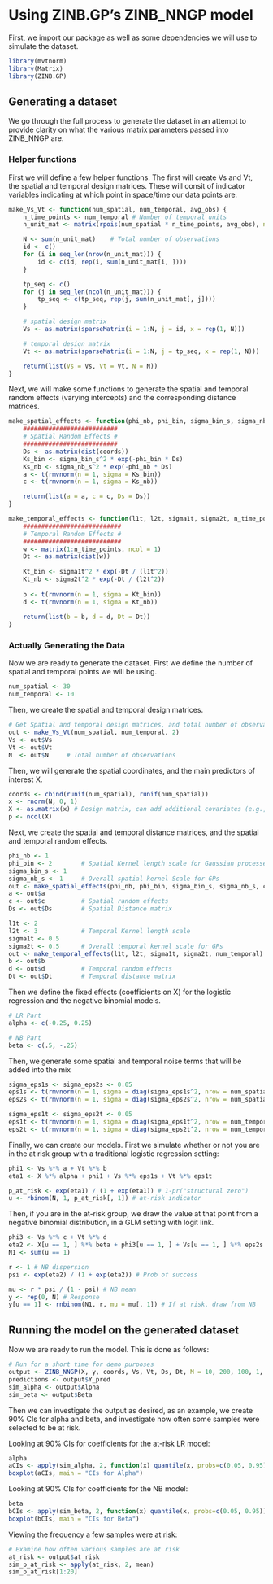 # Using ZINB.GP's ZINB_NNGP model

First, we import our package as well as some dependencies we will use to simulate the dataset.
```r
library(mvtnorm)
library(Matrix)
library(ZINB.GP)
```


## Generating a dataset
We go through the full process to generate the dataset in an attempt to provide clarity on what the various matrix parameters passed into ZINB_NNGP are.

### Helper functions
First we will define a few helper functions. The first will create Vs and Vt, the spatial and temporal design matrices. These will consit of indicator variables indicating at which point in space/time our data points are.
```r
make_Vs_Vt <- function(num_spatial, num_temporal, avg_obs) {
    n_time_points <- num_temporal # Number of temporal units
    n_unit_mat <- matrix(rpois(num_spatial * n_time_points, avg_obs), nrow = num_spatial, byrow = TRUE) # sample around avg_obs observations per sampling unit (both space and time)

    N <- sum(n_unit_mat)    # Total number of observations
    id <- c()
    for (i in seq_len(nrow(n_unit_mat))) {
        id <- c(id, rep(i, sum(n_unit_mat[i, ])))
    }

    tp_seq <- c()
    for (j in seq_len(ncol(n_unit_mat))) {
        tp_seq <- c(tp_seq, rep(j, sum(n_unit_mat[, j])))
    }

    # spatial design matrix
    Vs <- as.matrix(sparseMatrix(i = 1:N, j = id, x = rep(1, N)))

    # temporal design matrix
    Vt <- as.matrix(sparseMatrix(i = 1:N, j = tp_seq, x = rep(1, N)))

    return(list(Vs = Vs, Vt = Vt, N = N))
}
```

Next, we will make some functions to generate the spatial and temporal random effects (varying intercepts) and the corresponding distance matrices.
```r
make_spatial_effects <- function(phi_nb, phi_bin, sigma_bin_s, sigma_nb_s, coords) {
    ##########################
    # Spatial Random Effects #
    ##########################
    Ds <- as.matrix(dist(coords))
    Ks_bin <- sigma_bin_s^2 * exp(-phi_bin * Ds)
    Ks_nb <- sigma_nb_s^2 * exp(-phi_nb * Ds)
    a <- t(rmvnorm(n = 1, sigma = Ks_bin))
    c <- t(rmvnorm(n = 1, sigma = Ks_nb))

    return(list(a = a, c = c, Ds = Ds))
}

make_temporal_effects <- function(l1t, l2t, sigma1t, sigma2t, n_time_points) {
    ###########################
    # Temporal Random Effects #
    ###########################
    w <- matrix(1:n_time_points, ncol = 1)
    Dt <- as.matrix(dist(w))
    
    Kt_bin <- sigma1t^2 * exp(-Dt / (l1t^2))
    Kt_nb <- sigma2t^2 * exp(-Dt / (l2t^2))
    
    b <- t(rmvnorm(n = 1, sigma = Kt_bin))
    d <- t(rmvnorm(n = 1, sigma = Kt_nb))
    
    return(list(b = b, d = d, Dt = Dt))
}
```

### Actually Generating the Data
Now we are ready to generate the dataset. First we define the number of spatial and temporal points we will be using.
```r
num_spatial <- 30
num_temporal <- 10
```

Then, we create the spatial and temporal design matrices.
```r
# Get Spatial and temporal design matrices, and total number of observations
out <- make_Vs_Vt(num_spatial, num_temporal, 2)
Vs <- out$Vs
Vt <- out$Vt
N  <- out$N     # Total number of observations
```

Then, we will generate the spatial coordinates, and the main predictors of interest X.
```r
coords <- cbind(runif(num_spatial), runif(num_spatial))
x <- rnorm(N, 0, 1)
X <- as.matrix(x) # Design matrix, can add additional covariates (e.g., race, age, gender)
p <- ncol(X)
```

Next, we create the spatial and temporal distance matrices, and the spatial and temporal random effects.
```r
phi_nb <- 1
phi_bin <- 2        # Spatial Kernel length scale for Gaussian processes in the logistic regression and negative binomial parts of the model
sigma_bin_s <- 1    
sigma_nb_s <- 1     # Overall spatial kernel Scale for GPs
out <- make_spatial_effects(phi_nb, phi_bin, sigma_bin_s, sigma_nb_s, coords)
a <- out$a
c <- out$c          # Spatial random effects
Ds <- out$Ds        # Spatial Distance matrix

l1t <- 2
l2t <- 3            # Temporal Kernel length scale
sigma1t <- 0.5
sigma2t <- 0.5      # Overall temporal kernel scale for GPs
out <- make_temporal_effects(l1t, l2t, sigma1t, sigma2t, num_temporal)
b <- out$b
d <- out$d          # Temporal random effects
Dt <- out$Dt        # Temporal distance matrix
```

Then we define the fixed effects (coefficients on X) for the logistic regression and the negative binomial models.
```r
# LR Part
alpha <- c(-0.25, 0.25)

# NB Part
beta <- c(.5, -.25)
```

Then, we generate some spatial and temporal noise terms that will be added into the mix
```r
sigma_eps1s <- sigma_eps2s <- 0.05
eps1s <- t(rmvnorm(n = 1, sigma = diag(sigma_eps1s^2, nrow = num_spatial)))
eps2s <- t(rmvnorm(n = 1, sigma = diag(sigma_eps2s^2, nrow = num_spatial)))

sigma_eps1t <- sigma_eps2t <- 0.05
eps1t <- t(rmvnorm(n = 1, sigma = diag(sigma_eps1t^2, nrow = num_temporal)))
eps2t <- t(rmvnorm(n = 1, sigma = diag(sigma_eps2t^2, nrow = num_temporal)))
```

Finally, we can create our models. First we simulate whether or not you are in the at risk group with a traditional logistic regression setting:
```r
phi1 <- Vs %*% a + Vt %*% b
eta1 <- X %*% alpha + phi1 + Vs %*% eps1s + Vt %*% eps1t

p_at_risk <- exp(eta1) / (1 + exp(eta1)) # 1-pr("structural zero")
u <- rbinom(N, 1, p_at_risk[, 1]) # at-risk indicator
```

Then, if you are in the at-risk group, we draw the value at that point from a negative binomial distribution, in a GLM setting with logit link.
```r
phi3 <- Vs %*% c + Vt %*% d
eta2 <- X[u == 1, ] %*% beta + phi3[u == 1, ] + Vs[u == 1, ] %*% eps2s + Vt[u == 1, ] %*% eps2t # Linear predictor for count part
N1 <- sum(u == 1)

r <- 1 # NB dispersion
psi <- exp(eta2) / (1 + exp(eta2)) # Prob of success

mu <- r * psi / (1 - psi) # NB mean
y <- rep(0, N) # Response
y[u == 1] <- rnbinom(N1, r, mu = mu[, 1]) # If at risk, draw from NB
```

## Running the model on the generated dataset
Now we are ready to run the model. This is done as follows:
```r
# Run for a short time for demo purposes
output <- ZINB_NNGP(X, y, coords, Vs, Vt, Ds, Dt, M = 10, 200, 100, 1, TRUE)
predictions <- output$Y_pred
sim_alpha <- output$Alpha
sim_beta <- output$Beta
```

Then we can investigate the output as desired, as an example, we create 90% CIs for alpha and beta, and investigate how often some samples were selected to be at risk.

Looking at 90% CIs for coefficients for the at-risk LR model:
```r
alpha
aCIs <- apply(sim_alpha, 2, function(x) quantile(x, probs=c(0.05, 0.95)))
boxplot(aCIs, main = "CIs for Alpha")
```

Looking at 90% CIs for coefficients for the NB model:
```r
beta
bCIs <- apply(sim_beta, 2, function(x) quantile(x, probs=c(0.05, 0.95)))
boxplot(bCIs, main = "CIs for Beta")
```

Viewing the frequency a few samples were at risk:
```r
# Examine how often various samples are at risk
at_risk <- output$at_risk
sim_p_at_risk <- apply(at_risk, 2, mean)
sim_p_at_risk[1:20]
```
